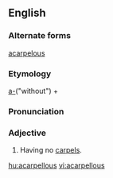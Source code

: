 ==English==

===Alternate forms===
[[acarpelous]]

===Etymology===
[[a-]]("without") + {{suffix|carpel|ous|t2=full of}}

===Pronunciation===
{{a|US}} {{IPA|/ˌeɪ.ˈkɑɹ.pə.ləs/}}

===Adjective===
{{en-adj|-}}

# {{context|botany}} Having no [[carpel]]s.

[[hu:acarpellous]]
[[vi:acarpellous]]